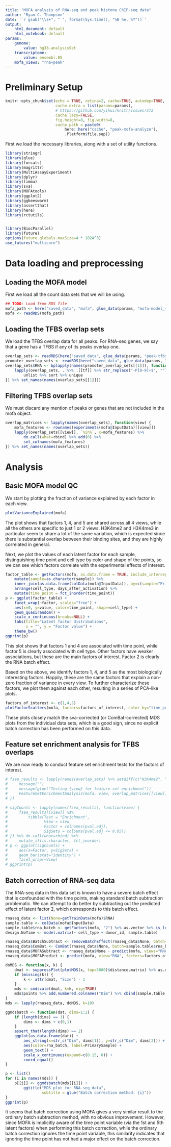 ```yaml
---
title: "MOFA analysis of RNA-seq and peak histone ChIP-seq data"
author: "Ryan C. Thompson"
date: '`r gsub("\\s+", " ", format(Sys.time(), "%B %e, %Y"))`'
output:
    html_document: default
    html_notebook: default
params:
    genome:
        value: hg38.analysisSet
    transcriptome:
        value: ensembl.85
    mofa_views: "rna+peak"
---
```


# Preliminary Setup

```r
knitr::opts_chunk$set(echo = TRUE, retina=2, cache=TRUE, autodep=TRUE,
                      cache.extra = list(params=params),
                      # https://github.com/yihui/knitr/issues/572
                      cache.lazy=FALSE,
                      fig.height=8, fig.width=8,
                      cache.path = paste0(
                          here::here("cache", "peak-mofa-analyze"),
                          .Platform$file.sep))
```

First we load the necessary libraries, along with a set of utility functions.

```r
library(stringr)
library(glue)
library(forcats)
library(magrittr)
library(MultiAssayExperiment)
library(dplyr)
library(limma)
library(sva)
library(MOFAtools)
library(ggplot2)
library(ggbeeswarm)
library(assertthat)
library(here)
library(rctutils)


library(BiocParallel)
library(future)
options(future.globals.maxSize=4 * 1024^3)
use_futures("multicore")
```

# Data loading and preprocessing

## Loading the MOFA model

First we load all the count data sets that we will be using.

```r
## TODO: Load from RDS file
mofa_path <- here("saved_data", "mofa", glue_data(params, "mofa-model_{genome}_{transcriptome}_{mofa_views}.RDS"))
mofa <- readRDS(mofa_path)
```

## Loading the TFBS overlap sets

We load the TFBS overlap data for all peaks. For RNA-seq genes, we say that a gene has a TFBS if any of its peaks overlap one.

```r
overlap_sets <- readRDS(here("saved_data", glue_data(params, "peak-tfbs-overlap_{genome}.RDS")))
promoter_overlap_sets <- readRDS(here("saved_data", glue_data(params, "promoter-tfbs-overlap_{genome}_{transcriptome}.RDS")))
overlap_sets$RNA <- bplapply(names(promoter_overlap_sets[[1]]), function(tf) {
    lapply(overlap_sets, . %>% .[[tf]] %>% str_replace("-P[0-9]+$", "")) %>%
        unlist %>% sort %>% unique
}) %>% set_names(names(overlap_sets[[1]]))
```

## Filtering TFBS overlap sets

We must discard any mention of peaks or genes that are not included in the mofa object.

```r
overlap_matrices <- lapply(names(overlap_sets), function(view) {
    mofa_features <- rownames(experiments(mofa@InputData)[[view]])
    lapply(overlap_sets[[view]], `%in%`, x=mofa_features) %>%
        do.call(what=rbind) %>% add(0) %>%
        set_colnames(mofa_features)
}) %>% set_names(names(overlap_sets))
```

# Analysis

## Basic MOFA model QC

We start by plotting the fraction of variance explained by each factor in each view.

```r
plotVarianceExplained(mofa)
```

The plot shows that factors 1, 4, and 5 are shared across all 4 views, while all the others are specific to just 1 or 2 views. H3K4me2 and H3K4me3 in particular seem to share a lot of the same variation, which is expected since there is substantial overlap between their binding sites, and they are highly correlated in general.

Next, we plot the values of each latent factor for each sample, distinguishing time point and cell type by color and shape of the points, so we can see which factors correlate with the experimental effects of interest.

```r
factor_table <- getFactors(mofa, as.data.frame = TRUE, include_intercept = FALSE)  %>%
    mutate(sample=as.character(sample)) %>%
    inner_join(as.data.frame(colData(mofa@InputData)), by=c(sample="PrimarySample")) %>%
    arrange(cell_type, days_after_activation) %>%
    mutate(time_point = fct_inorder(time_point))
p <- ggplot(factor_table) +
    facet_wrap(~factor, scales="free") +
    aes(x=0, y=value, color=time_point, shape=cell_type) +
    geom_quasirandom() +
    scale_x_continuous(breaks=NULL) +
    labs(title="Latent factor distributions",
         x = "", y = "Factor value") +
    theme_bw()
ggprint(p)
```

This plot shows that factors 1 and 4 are associated with time point, while factor 5 is clearly associated with cell type. Other factors have weaker associations, but these are the main factors of interest. Factor 2 is clearly the RNA batch effect.

Based on the above, we identify factors 1, 4, and 5 as the most biologically interesting factors. Happily, these are the same factors that explain a non-zero fraction of variance in every view. To further characterize these factors, we plot them against each other, resulting in a series of PCA-like plots.

```r
factors_of_interest <- c(1,4,5)
plotFactorScatters(mofa, factors=factors_of_interest, color_by="time_point", shape_by = "cell_type")
```

These plots closely match the sva-corrected (or ComBat-corrected) MDS plots from the individual data sets, which is a good sign, since no explicit batch correction has been performed on this data.

## Feature set enrichment analysis for TFBS overlaps

We are now ready to conduct feature set enrichment tests for the factors of interest.

```r
# fsea_results <- lapply(names(overlap_sets) %>% setdiff(c("H3K4me2", "H3K4me3")) %>% set_names, function(view) {
#     message("")
#     message(glue("Testing {view} for feature set enrichment"))
#     FeatureSetEnrichmentAnalysis(mofa, view, overlap_matrices[[view]])
# })
```

```r
# sigCounts <- lapply(names(fsea_results), function(view) {
#     fsea_results[[view]] %$%
#         tibble(Test = "Enrichment",
#                View = view,
#                Factor = colnames(pval.adj),
#                SigSets = colSums(pval.adj <= 0.05))
# }) %>% do.call(what=rbind) %>%
#     mutate_if(is.character, fct_inorder)
# p <- ggplot(sigCounts) +
#     aes(x=Factor, y=SigSets) +
#     geom_bar(stat="identity") +
#     facet_wrap(~View)
# ggprint(p)
```

## Batch correction of RNA-seq data

The RNA-seq data in this data set is known to have a severe batch effect that is confounded with the time points, making standard batch subtraction problematic. We can attempt to do better by subtracting out the predicted effect of latent factor 2, which corresponds to this batch effect.

```r
rnaseq_data <- list(None=getTrainData(mofa)$RNA)
sample.table <- colData(mofa@InputData)
sample.table$rna_batch <- getFactors(mofa, "2") %>% as.vector %>% is_less_than(0) %>% ifelse(., "A", "B")
design.NoTime <- model.matrix(~ cell_type + donor_id, sample.table)

rnaseq_data$BatchSubtract <- removeBatchEffect(rnaseq_data$None, batch=sample.table$rna_batch, design=design.NoTime)
rnaseq_data$ComBat <- ComBat(rnaseq_data$None, batch=sample.table$rna_batch, mod=design.NoTime, par.prior=TRUE)
rnaseq_data$MOFASubtract <- rnaseq_data$None - predict(mofa, views="RNA", factors="2")$RNA
rnaseq_data$MOFAPredict <- predict(mofa, view="RNA", factors=factors_of_interest)$RNA

doMDS <- function(x, k) {
    dmat <- suppressPlot(plotMDS(x, top=5000)$distance.matrix) %>% as.dist
    if (missing(k)) {
        k <- attr(dmat, "Size") - 1
    }
    mds <- cmdscale(dmat, k=k, eig=TRUE)
    mds$points %>% add.numbered.colnames("Dim") %>% cbind(sample.table, .)
}
mds <- lapply(rnaseq_data, doMDS, k=10)

ggmdsbatch <- function(dat, dims=1:2) {
    if (length(dims) == 1) {
        dims <- dims + c(0,1)
    }
    assert_that(length(dims) == 2)
    ggplot(as.data.frame(dat)) +
        aes_string(x=str_c("Dim", dims[1]), y=str_c("Dim", dims[2])) +
        aes(color=rna_batch, label=PrimarySample) +
        geom_text() +
        scale_x_continuous(expand=c(0.15, 0)) +
        coord_equal()
}

p <- list()
for (i in names(mds)) {
    p[[i]] <- ggmdsbatch(mds[[i]]) +
        ggtitle("MDS plot for RNA-seq data",
                subtitle = glue("Batch correction method: {i}"))
}
ggprint(p)
```

It seems that batch correction using MOFA gives a very similar result to the ordinary batch subtraction method, with no obvious improvement. However, since MOFA is implicitly aware of the time point variable (via the 1st and 5th latent factors) when performing this batch correction, while the ordinary batch correction ignores the time point variable, this similarity indicates that ignoring the time point has not had a major effect on the batch correction.
